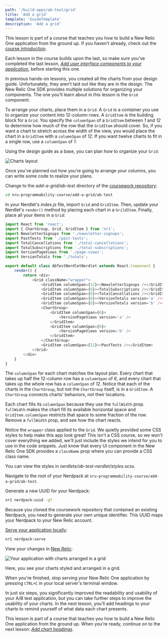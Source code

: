 ```yaml
---
path: '/build-apps/ab-test/grid'
title: 'Add a grid'
template: 'GuideTemplate'
description: 'Add a grid'
---
```


<HideWhenEmbedded>

<Callout variant="tip" title="Course">

This lesson is part of a course that teaches you how to build a New Relic One application from the ground up. If you haven't already, check out the [course introduction](/ab-test).

Each lesson in the course builds upon the last, so make sure you've completed the last lesson, [_Add user interface components to your application_](/build-apps/ab-test/add-ui), before starting this one.

</Callout>

</HideWhenEmbedded>

In previous hands-on lessons, you created all the charts from your design guide. Unfortunately, they aren’t laid out like they are in the design. The New Relic One SDK provides multiple solutions for organizing your components. The one you’ll learn about in this lesson is the `Grid` component.

To arrange your charts, place them in a `Grid`. A `Grid` is a container you use to organize your content into 12-column rows.  A `GridItem` is the building block for a `Grid`. You specify the `columnSpan` of a `GridItem` between _1_ and _12_ to determine how much of the row that the `GridItem` should cover. So, if you want a chart to stretch across the width of the view, you would place the chart in a `GridItem` with a `columnSpan` of _12_. If you want twelve charts to fit in a single row, use a `columnSpan` of _1_.

Using the design guide as a base, you can plan how to organize your `Grid`:

![Charts layout](../../../images/ab-test/charts-layout.png)

Once you’ve planned out how you’re going to arrange your columns, you can write some code to realize your plans.

<Steps>

<Step>

Change to the _add-a-grid/ab-test_ directory of the [coursework repository](https://github.com/newrelic-experimental/nru-programmability-course):

```sh
cd nru-programmability-course/add-a-grid/ab-test
```

</Step>

<Step>

In your Nerdlet's _index.js_ file, import `Grid` and `GridItem`. Then, update your Nerdlet's `render()` method by placing each chart in a `GrildItem`. Finally, place all your items in a `Grid`:

```js fileName=nerdlets/ab-test-nerdlet/index.js lineHighlight=2,13-28
import React from 'react';
import { ChartGroup, Grid, GridItem } from 'nr1';
import NewsletterSignups from './newsletter-signups';
import PastTests from './past-tests';
import TotalCancellations from './total-cancellations';
import TotalSubscriptions from './total-subscriptions';
import VersionPageViews from './page-views';
import VersionTotals from './totals';

export default class AbTestNerdletNerdlet extends React.Component {
    render() {
        return <div>
            <Grid className="wrapper">
                <GridItem columnSpan={12}><NewsletterSignups /></GridItem>
                <GridItem columnSpan={6}><TotalSubscriptions /></GridItem>
                <GridItem columnSpan={6}><TotalCancellations /></GridItem>
                <GridItem columnSpan={6}><VersionTotals version='a' /></GridItem>
                <GridItem columnSpan={6}><VersionTotals version='b' /></GridItem>
                <ChartGroup>
                    <GridItem columnSpan={6}>
                        <VersionPageViews version='a' />
                    </GridItem>
                    <GridItem columnSpan={6}>
                        <VersionPageViews version='b' />
                    </GridItem>
                </ChartGroup>
                <GridItem columnSpan={12}><PastTests /></GridItem>
            </Grid>
        </div>
    }
}
```

The `columnSpan` for each chart matches the layout plan. Every chart that takes up half the 12-column row has a `columnSpan` of _6_, and every chart that takes up the whole row has a `columnSpan` of _12_. Notice that each of the charts in the `ChartGroup`, but not the `ChartGroup` itself, is in a `GridItem`. A `ChartGroup` connects charts' behaviors, not their locations.

Each chart fills its `columnSpan` because they use the `fullWidth` prop. `fullWidth` makes the chart fill its available horizontal space and `GridItem.columnSpan` restricts that space to some fraction of the row. Remove a `fullWidth` prop, and see how the chart reacts.

<Callout variant="tip" title="Technical detail">

Notice the `wrapper` class applied to the `Grid`. We quietly provided some CSS styles to help make this app look great! This isn't a CSS course, so we won't cover everything we added, we'll just include the styles we intend for you to use in the code snippets. Just know that every UI component in the New Relic One SDK provides a `className` prop where you can provide a CSS class name.

You can view the styles in _nerdlets/ab-test-nerdlet/styles.scss_.

</Callout>

</Step>

<Step>

Navigate to the root of your Nerdpack at `nru-programmability-course/add-a-grid/ab-test`.

</Step>

<Step>

Generate a new UUID for your Nerdpack:

```sh
nr1 nerdpack:uuid -gf
```

Because you cloned the coursework repository that contained an existing Nerdpack, you need to generate your own unique identifier. This UUID maps your Nerdpack to your New Relic account.

</Step>

<Step>

[Serve your application locally](/build-apps/publish-deploy/serve):

```sh
nr1 nerdpack:serve
```

</Step>

<Step>

View your changes in [New Relic](https://one.newrelic.com?nerdpacks=local):

![Your application with charts arranged in a grid](../../../images/ab-test/grid-screenshot.png)

Here, you see your charts styled and arranged in a grid.

When you're finished, stop serving your New Relic One application by pressing `CTRL+C` in your local server's terminal window.

</Step>

</Steps>

In just six steps, you significantly improved the readability and usability of your A/B test application, but you can take further steps to improve the usability of your charts. In the next lesson, you’ll add headings to your charts to remind yourself of what data each chart presents.

<HideWhenEmbedded>

<Callout variant="tip" title="Course">

This lesson is part of a course that teaches you how to build a New Relic One application from the ground up. When you're ready, continue on to the next lesson: [_Add chart headings_](/build-apps/ab-test/chart-headings).

</Callout>

</HideWhenEmbedded>